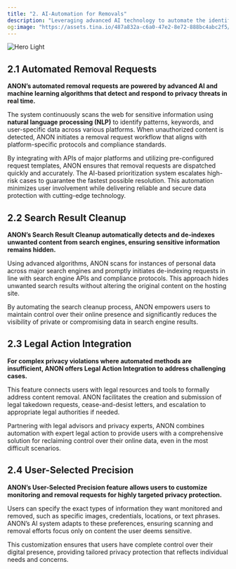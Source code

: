 ```yaml
---
title: "2. AI-Automation for Removals"
description: "Leveraging advanced AI technology to automate the identification, requesting, and confirmation of personal data removal from online sources. This minimizes manual effort and ensures faster, more efficient results."
og:image: "https://assets.tina.io/487a832a-c6a0-47e2-8e72-888bc4abc2f5/ffd.png"
---
```


<img alt="Hero Light" classname="block dark:hidden" src="https://assets.tina.io/487a832a-c6a0-47e2-8e72-888bc4abc2f5/Frame 1036.png" />


## 2.1 Automated Removal Requests

**ANON’s automated removal requests are powered by advanced AI and machine learning algorithms that detect and respond to privacy threats in real time.**

The system continuously scans the web for sensitive information using **natural language processing (NLP)** to identify patterns, keywords, and user-specific data across various platforms. When unauthorized content is detected, ANON initiates a removal request workflow that aligns with platform-specific protocols and compliance standards.

By integrating with APIs of major platforms and utilizing pre-configured request templates, ANON ensures that removal requests are dispatched quickly and accurately. The AI-based prioritization system escalates high-risk cases to guarantee the fastest possible resolution. This automation minimizes user involvement while delivering reliable and secure data protection with cutting-edge technology.

## 2.2 Search Result Cleanup

**ANON’s Search Result Cleanup automatically detects and de-indexes unwanted content from search engines, ensuring sensitive information remains hidden.**

Using advanced algorithms, ANON scans for instances of personal data across major search engines and promptly initiates de-indexing requests in line with search engine APIs and compliance protocols. This approach hides unwanted search results without altering the original content on the hosting site.

By automating the search cleanup process, ANON empowers users to maintain control over their online presence and significantly reduces the visibility of private or compromising data in search engine results.

## 2.3 Legal Action Integration

**For complex privacy violations where automated methods are insufficient, ANON offers Legal Action Integration to address challenging cases.**

This feature connects users with legal resources and tools to formally address content removal. ANON facilitates the creation and submission of legal takedown requests, cease-and-desist letters, and escalation to appropriate legal authorities if needed.

Partnering with legal advisors and privacy experts, ANON combines automation with expert legal action to provide users with a comprehensive solution for reclaiming control over their online data, even in the most difficult scenarios.

## 2.4 User-Selected Precision

**ANON’s User-Selected Precision feature allows users to customize monitoring and removal requests for highly targeted privacy protection.**

Users can specify the exact types of information they want monitored and removed, such as specific images, credentials, locations, or text phrases. ANON’s AI system adapts to these preferences, ensuring scanning and removal efforts focus only on content the user deems sensitive.

This customization ensures that users have complete control over their digital presence, providing tailored privacy protection that reflects individual needs and concerns.